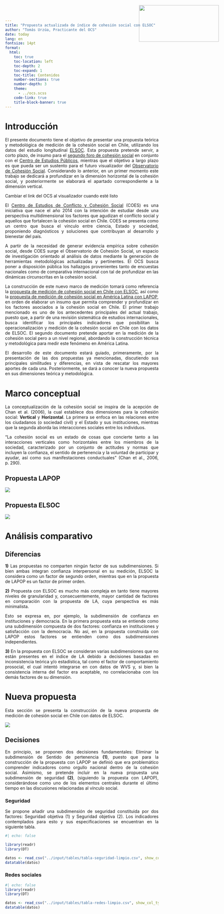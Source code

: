 ```yaml
---
title: "Propuesta actualizada de índice de cohesión social con ELSOC"
author: "Tomás Urzúa, Practicante del OCS"
date: today
lang: en
fontsize: 14pt
format:
  html:
    toc: true
    toc-location: left
    toc-depth: 2
    toc-expand: 1
    toc-title: Contenidos
    number-sections: true
    number-depth: 3
    theme:
      - ../ocs.scss
    code-link: true
    title-block-banner: true 
---
```


<style>
.logo {
    position: absolute;
    top: 20px;
    right: 30px;
}
</style>

<img class="logo" src="ocs-new.jpeg" width="262" height="120">

<div style="text-align: justify">

# Introducción

El presente documento tiene el objetivo de presentar una propuesta teórica y metodológica de medición de la cohesión social en Chile, utilizando los datos del estudio longitudinal [ELSOC](https://coes.cl/encuesta-panel/). Esta propuesta pretende servir, a corto plazo, de insumo para el [segundo foro de cohesión social](añadir link cuando exista) en conjunto con el [Centro de Estudios Públicos](https://www.cepchile.cl/), mientras que el objetivo a largo plazo es que pueda ser un sustento para el futuro visualizador del [Observatorio de Cohesión Social](https://ocs-coes.com/). Considerando lo anterior, en un primer momento este trabajo se dedicará a profundizar en la dimensión horizontal de la cohesión social, y posteriormente se elaborará el apartado correspondiente a la dimensión vertical. 

::: {.hidden}
Cambiar el link del OCS al visualizador cuando esté listo
:::

El [Centro de Estudios de Conflicto y Cohesión Social](https://coes.cl/) (COES) es una iniciativa que nace el año 2014 con la intención de estudiar desde una perspectiva multidimensional los factores que agudizan el conflicto social y aquellos que fortalecen la cohesión social en Chile. COES se presenta como un centro que busca el vínculo entre ciencia, Estado y sociedad, proponiendo diagnósticos y soluciones que contribuyan al desarrollo y bienestar del país.

A partir de la necesidad de generar evidencia empírica sobre cohesión social, desde COES surge el Observatorio de Cohesión Social, un espacio de investigación orientado al análisis de datos mediante la generación de herramientas metodológicas actualizadas y pertinentes. El OCS busca poner a disposición pública los hallazgos provenientes tanto de encuestas nacionales como de comparativa internacional con tal de profundizar en las dinámicas circunscritas en la cohesión social. 

La construcción de este nuevo marco de medición tomará como referencia la [propuesta de medición de cohesión social en Chile con ELSOC](https://ocscoes.github.io/cohesion-elsoc/), así como la [propuesta de medición de cohesión social en América Latina con LAPOP](https://ocs-coes.com/reportes/posts/2025_reportes_tecnico/), en orden de elaborar un insumo que permita comprender y profundizar en los factores asociados a la cohesión social en Chile. El primer trabajo mencionado es uno de los antecedentes principales del actual trabajo, puesto que, a partir de una revisión sistemática de estudios internacionales, busca identificar los principales indicadores que posibilitan la operacionalización y medición de la cohesión social en Chile con los datos de ELSOC. El segundo documento pretende aportar en la medición de la cohesión social pero a un nivel regional, abordando la construcción técnica y metodológica para medir este fenómeno en América Latina. 

El desarrollo de este documento estará guiado, primeramente, por la presentación de las dos propuestas ya mencionadas, discutiendo sus principales similitudes y diferencias, en vista de rescatar los mayores aportes de cada una. Posteriormente, se dará a conocer la nueva propuesta en sus dimensiones teórica y metodológica. 
 
# Marco conceptual 

La conceptualización de la cohesión social se inspira de la acepción de Chan et al. (2006), la cual establece dos dimensiones para la cohesión social: **Vertical** y **Horizontal**. La primera se enfoca en las relaciones entre los ciudadanos (o sociedad civil) y el Estado y sus instituciones, mientras que la segunda aborda las interacciones sociales entre los individuos.  

“La cohesión social es un estado de cosas que concierte tanto a las interacciones verticales como horizontales entre los miembros de la sociedad, caracterizado por un conjunto de actitudes y normas que incluyen la confianza, el sentido de pertenencia y la voluntad de participar y ayudar, así como sus manifestaciones conductuales” (Chan et al., 2006, p. 290).

## Propuesta LAPOP

![](hor-la.png)

## Propuesta ELSOC

![](hor-elsoc.png)
 
# Análisis comparativo

## Diferencias

**1)** Las propuestas no comparten ningún factor de sus subdimensiones. Si bien ambas integran confianza interpersonal en su medición, ELSOC la considera como un factor de segundo orden, mientras que en la propuesta de LAPOP es un factor de primer orden. 

**2)** Propuesta con ELSOC es mucho más compleja en tanto tiene mayores niveles de granularidad y, consecuentemente, mayor cantidad de factores en comparación con la propuesta de LA, cuya perspectiva es más minimalista. 

Esto se expresa en, por ejemplo, la subdimensión de confianza en instituciones y democracia. En la primera propuesta esta se entiende como una subdimensión compuesta de dos factores: confianza en instituciones y satisfacción con la democracia. No así, en la propuesta construida con LAPOP estos factores se entienden como dos subdimensiones independientes. 

**3)** En la propuesta con ELSOC se consideran varias subdimensiones que no están presentes en el índice de LA debido a decisiones basadas en inconsistencia teórica y/o estadística, tal como el factor de comportamiento prosocial, el cual intentó integrarse en con datos de WVS y, si bien la consistencia interna del factor era aceptable, no correlacionaba con los demás factores de su dimensión. 

# Nueva propuesta

Esta sección se presenta la construcción de la nueva propuesta de medición de cohesión social en Chile con datos de ELSOC. 

![](propuesta-hor.png)

## Decisiones

En principio, se proponen dos decisiones fundamentales: Eliminar la subdimensión de Sentido de pertenencia **(1)**, puesto que para la construcción de la propuesta con LAPOP se definió que era problemático comprender indicadores como orgullo nacional dentro de la cohesión social. Asimismo, se pretende incluir en la nueva propuesta una subdimensión de seguridad **(2)**, (siguiendo la propuesta con LAPOP), considerándose como uno de los elementos centrales durante el último tiempo en las discusiones relacionadas al vínculo social. 

### Seguridad

Se propone añadir una subdimensión de seguridad constituida por dos factores: Seguridad objetiva (1) y Seguridad objetiva (2). Los indicadores contemplados para esto y sus especificaciones se encuentran en la siguiente tabla. 

```r
#| echo: false 

library(readr)
library(DT)

datos <- read_csv("../input/tables/tabla-seguridad-limpio.csv", show_col_types = FALSE)
datatable(datos)
```

### Redes sociales

```r
#| echo: false 
library(readr)
library(DT)

datos <- read_csv("../input/tables/tabla-redes-limpio.csv", show_col_types = FALSE)
datatable(datos)
```

